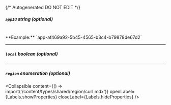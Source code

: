 {/* Autogenerated DO NOT EDIT  */}

##### `appId` _string (optional)_
<br/>
**Example:** `app-af469a92-5b45-4565-b3c4-b79878de67d2`

---
##### `local` _boolean (optional)_

---
##### `region` _enumeration (optional)_

<Collapsible content={() => import('/content/types/shared/region/curl.mdx')} openLabel={Labels.showProperties} closeLabel={Labels.hideProperties} />



